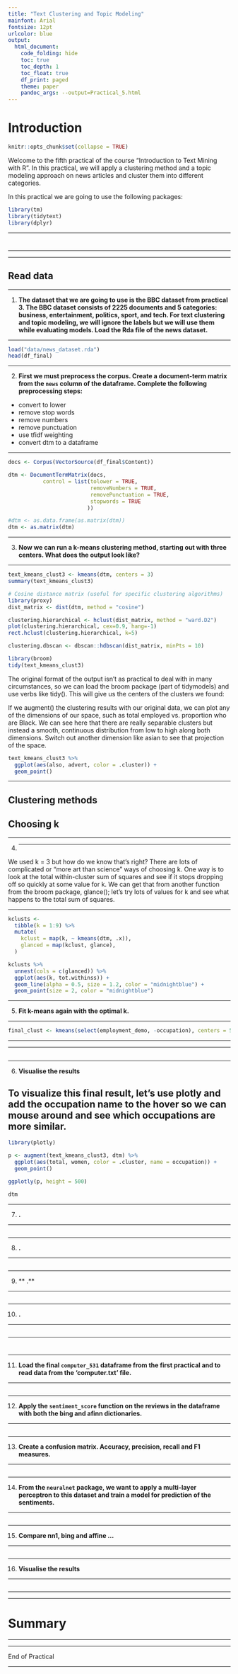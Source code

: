 ```yaml
---
title: "Text Clustering and Topic Modeling"
mainfont: Arial
fontsize: 12pt
urlcolor: blue
output: 
  html_document:
    code_folding: hide
    toc: true
    toc_depth: 1
    toc_float: true
    df_print: paged
    theme: paper
    pandoc_args: --output=Practical_5.html
---
```


# Introduction

```r
knitr::opts_chunk$set(collapse = TRUE)
```

Welcome to the fifth practical of the course "Introduction to Text Mining with R". In this practical, we will apply a clustering method and a topic modeling approach on news articles and cluster them into different categories. 

In this practical we are going to use the following packages:

```r
library(tm)
library(tidytext)
library(dplyr)

```

---

# 

---

---

## Read data

---

1. **The dataset that we are going to use is the BBC dataset from practical 3. The BBC dataset consists of 2225 documents and 5 categories: business, entertainment, politics, sport, and tech. For text clustering and topic modeling, we will ignore the labels but we will use them while evaluating models. Load the Rda file of the news dataset.**

---

```r
load("data/news_dataset.rda")
head(df_final)

```

---

2. **First we must preprocess the corpus. Create a document-term matrix from the `news` column of the dataframe. Complete the following preprocessing steps:**
- convert to lower
- remove stop words
- remove numbers
- remove punctuation
- use tfidf weighting
- convert dtm to a dataframe

---


```r
docs <- Corpus(VectorSource(df_final$Content))

dtm <- DocumentTermMatrix(docs,
           control = list(tolower = TRUE,
                          removeNumbers = TRUE,
                          removePunctuation = TRUE,
                          stopwords = TRUE
                         ))

#dtm <- as.data.frame(as.matrix(dtm))
dtm <- as.matrix(dtm)

```

---

3. **Now we can run a k-means clustering method, starting out with three centers. What does the output look like?**

---

```r
text_kmeans_clust3 <- kmeans(dtm, centers = 3)
summary(text_kmeans_clust3)

# Cosine distance matrix (useful for specific clustering algorithms) 
library(proxy)
dist_matrix <- dist(dtm, method = "cosine")

clustering.hierarchical <- hclust(dist_matrix, method = "ward.D2") 
plot(clustering.hierarchical, cex=0.9, hang=-1)
rect.hclust(clustering.hierarchical, k=5)

clustering.dbscan <- dbscan::hdbscan(dist_matrix, minPts = 10)

library(broom)
tidy(text_kmeans_clust3)

```

The original format of the output isn’t as practical to deal with in many circumstances, so we can load the broom package (part of tidymodels) and use verbs like tidy(). This will give us the centers of the clusters we found:

If we augment() the clustering results with our original data, we can plot any of the dimensions of our space, such as total employed vs. proportion who are Black. We can see here that there are really separable clusters but instead a smooth, continuous distribution from low to high along both dimensions. Switch out another dimension like asian to see that projection of the space.

```r
text_kmeans_clust3 %>%
  ggplot(aes(also, advert, color = .cluster)) +
  geom_point()

```


---

## Clustering methods
## Choosing k

---

4. ** **

We used k = 3 but how do we know that’s right? There are lots of complicated or “more art than science” ways of choosing k. One way is to look at the total within-cluster sum of squares and see if it stops dropping off so quickly at some value for k. We can get that from another function from the broom package, glance(); let’s try lots of values for k and see what happens to the total sum of squares.



---

```r
kclusts <-
  tibble(k = 1:9) %>%
  mutate(
    kclust = map(k, ~ kmeans(dtm, .x)),
    glanced = map(kclust, glance),
  )

kclusts %>%
  unnest(cols = c(glanced)) %>%
  ggplot(aes(k, tot.withinss)) +
  geom_line(alpha = 0.5, size = 1.2, color = "midnightblue") +
  geom_point(size = 2, color = "midnightblue")


```

---

5. **Fit k-means again with the optimal k.**

---

```r
final_clust <- kmeans(select(employment_demo, -occupation), centers = 5)

```

---

---

##

---

6. **Visualise the results**

To visualize this final result, let’s use plotly and add the occupation name to the hover so we can mouse around and see which occupations are more similar.
---

```r
library(plotly)

p <- augment(text_kmeans_clust3, dtm) %>%
  ggplot(aes(total, women, color = .cluster, name = occupation)) +
  geom_point()

ggplotly(p, height = 500)

dtm

```

---

7. **.**

---

```r


```

---

8. **.**

---

```r


```


---

9. ** .**

---

```r


```

---

10. **.**

---

```r

```

---

#

---

11. **Load the final `computer_531` dataframe from the first practical and  to read data from the 'computer.txt' file.**

---

```r

```

---

12. **Apply the `sentiment_score` function on the reviews in the dataframe with both the bing and afinn dictionaries.**

---

```r

```


---

13. **Create a confusion matrix. Accuracy, precision, recall and F1 measures.**

---

```r

```

---

14. **From the `neuralnet` package, we want to apply a multi-layer perceptron to this dataset and train a model for prediction of the sentiments.**

---

```r


```

---

15. **Compare nn1, bing and affine ...**

---


```r

```

---

16. **Visualise the results**

---

```r

```


---



---

# Summary

---



---

End of Practical

---
